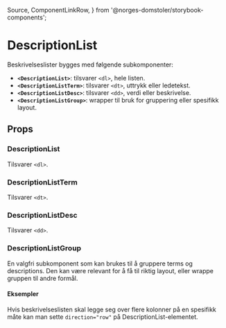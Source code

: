   Source,
  ComponentLinkRow,
} from '@norges-domstoler/storybook-components';

<Meta of={DescriptionListStories} />

# DescriptionList

<ComponentLinkRow
  docsHref="https://design.domstol.no/987b33f71/p/46584e-descriptionlist/b/304a53"
  figmaHref="https://www.figma.com/file/ewqSDmkgqDQ5PyOsRp4V5b/?node-id=3332%3A94241"
  githubHref="https://github.com/domstolene/designsystem/tree/main/packages/components/src/components/DescriptionList"
  storybookHref="https://domstolene.github.io/designsystem/?path=/story/dds-components-components-descriptionlist--default"
  withBottomSpacing
/>

Beskrivelseslister bygges med følgende subkomponenter:

- **`<DescriptionList>`**: tilsvarer `<dl>`, hele listen.
- **`<DescriptionListTerm>`**: tilsvarer `<dt>`, uttrykk eller ledetekst.
- **`<DescriptionListDesc>`**: tilsvarer `<dd>`, verdi eller beskrivelse.
- **`<DescriptionListGroup>`**: wrapper til bruk for gruppering eller spesifikk layout.

## Props

### DescriptionList

Tilsvarer `<dl>`.

<Canvas of={DescriptionListStories.Preview} />
<Controls of={DescriptionListStories.Preview} />

### DescriptionListTerm

Tilsvarer `<dt>`.

### DescriptionListDesc

Tilsvarer `<dd>`.

<ArgTypes of={DescriptionListDesc} />

### DescriptionListGroup

En valgfri subkomponent som kan brukes til å gruppere terms
og descriptions. Den kan være relevant for å få til riktig layout, eller wrappe gruppen
til andre formål.

<ArgTypes of={DescriptionListGroup} />

#### Eksempler

Hvis beskrivelseslisten skal legge seg over flere kolonner
på en spesifikk måte kan man sette `direction="row"` på DescriptionList-elementet.

<Canvas of={DescriptionListStories.RowDirectionExample} />
